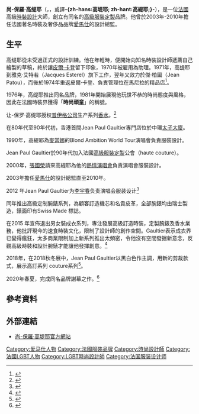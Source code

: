 {{noteTA
|T=zh-hans:让-保罗·高缇耶; zh-hant:尚-保羅·高緹耶; zh-tw:尚-保羅·高緹耶;
|1=zh-hans:让-保罗; zh-hant:尚-保羅; zh-tw:尚-保羅;
|2=zh-hans:高缇耶; zh-hant:高緹耶; zh-tw:高緹耶;zh-hant:高堤耶
|3=zh-hans:皮尔·卡丹; zh-hant:皮爾·卡登;
}}
{{Infobox person
|name=尚-保羅·高缇耶
|image=Jean-Paul Gaultier.jpg
|caption=
|nationality={{FRA}}
|birth_date={{Birth date and age|1952|4|24|df=yes}}
|birth_place=[[法國|法國]][[瓦勒德馬恩省|瓦勒德馬恩省]][[阿爾克伊|阿爾克伊]]
|known_for=尚-保羅·高堤耶創辦人<br />[[愛馬仕|愛馬仕]]設計總監<br>為張國榮演唱會擔任服裝設計
}}
'''尚-保羅·高缇耶'''（{{lang-fr|Jean-Paul Gaultier}}，{{bd|1952年|4月24日}}，或譯'''-{zh-hans:高堤耶; zh-hant:高緹耶;}-'''），是一位[[法國|法國]]高級[[時裝設計|時裝設計]]大師，創立有同名的[[高級服裝定製|高級服裝定製]]品牌。他曾於2003年-2010年擔任法國著名時裝及奢侈品品牌[[愛馬仕|愛馬仕]]的設計總監。

== 生平 ==
高缇耶從未受過正式的設計訓練。他在年輕時，便開始向知名時裝設計師遞薦自己繪製的草稿，終於讓[[皮爾·卡登|皮爾·卡登]]留下印象，1970年被雇用為助理。1971年，高缇耶到雅克·艾特若（Jacques Esterel）旗下工作，翌年又效力於傑·柏圖（Jean Patou），而後於1974年重返皮爾·卡登、負責管理位在馬尼拉的精品店<ref>{{cite web |url=http://212.180.4.184/www.jeanpaulgaultier.com/va/UNIV/history.htm |title=bio |publisher=212.180.4.184 |date= |accessdate=2009-11-08 |archive-date=2009-03-27 |archive-url=https://web.archive.org/web/20090327022521/http://212.180.4.184/www.jeanpaulgaultier.com/va/UNIV/history.htm |dead-url=yes }}</ref>。

1976年，高缇耶推出同名品牌，1981年開始展現他玩世不恭的時尚態度與風格，因此在法國時裝界獲得「'''時尚頑童'''」的稱號。

让-保罗·高缇耶授权[[普伊格公司|普伊格公司]]生产系列[[香水|香水]]。<ref name="Gaultier">{{cite web | url = http://www.lavanguardia.com/gente/20110503/54149066418/puig-compra-a-hermes-el-45-de-jean-paul-gaultier.html | title = Puig takes control of the brand Jean-Paul Gaultier | accessdate = 26 April 2012 | publisher = La Vanguardia | archive-date = 2013-04-09 | archive-url = https://www.webcitation.org/6FkoOI01M?url=http://www.lavanguardia.com/gente/20110503/54149066418/puig-compra-a-hermes-el-45-de-jean-paul-gaultier.html | dead-url = no }}</ref>

在80年代至90年代初，香港首間Jean Paul Gaultier專門店位於中環[[太子大廈|太子大廈]]。

1990年，高緹耶為[[麥當娜|麥當娜]]的Blond Ambition World Tour演唱會負責服裝設計。

Jean Paul Gaultier於90年代加入法國[[高級服裝定製|高級服裝定製]]公會（haute couture）。

2000年，[[張國榮|張國榮]]請來高緹耶為他的[[熱情演唱會|熱情演唱會]]負責演唱會服裝設計。

2003年擔任[[愛馬仕|愛馬仕]]的設計總監直至2010年。

2012 年Jean Paul Gaultier为[[李宇春|李宇春]]负责演唱会服装设计<ref>{{Cite web |url=http://liyuchun.weebly.com/jean-paul-gaultier.html |title=存档副本 |accessdate=2020-07-26 |archive-date=2020-07-26 |archive-url=https://web.archive.org/web/20200726110458/http://liyuchun.weebly.com/jean-paul-gaultier.html |dead-url=no }}</ref>

同年推出高級定制腕錶系列，為顧客訂造機芯和名貴皮革，全部腕錶均由瑞士製造，錶面印有Swiss Made 標誌。

在2015 年宣佈退出男女裝成衣系列，專注發展高級訂造時裝，定製腕錶及香水業務，他批評現今的速食時裝文化，限制了設計師的創作空間。Gaultier表示成衣界已變得瘋狂，太多商業限制加上新系列推出太頻密，令他沒有空間發掘新意念，反觀高級時裝和設計腕錶才能讓他發揮創意。<ref>{{cite web |url=http://paper.wenweipo.com/2014/09/17/GJ1409170005.htm |title=bio |publisher=212.180.4.184 |date= |accessdate=2009-11-08 |archive-date=2014-09-20 |archive-url=https://web.archive.org/web/20140920133327/http://paper.wenweipo.com/2014/09/17/GJ1409170005.htm |dead-url=no }}</ref>

2018年，在2018秋冬展中，Jean Paul Gaultier以黑白色作主調，用新的剪裁款式，展示高訂系列 couture系列<ref>{{Cite web |url=https://www.mings-fashion.com/jean-paul-gaultier-%E7%A7%8B%E5%86%AC-%E6%99%82%E8%A3%9D%E5%91%A8-72129/ |title=若男生要造一套高訂，必選 JEAN PAUL GAULTIER 吧？｜2018 FW HAUTE COUTURE |accessdate=2018-08-14 |archive-date=2018-08-14 |archive-url=https://web.archive.org/web/20180814103116/https://www.mings-fashion.com/jean-paul-gaultier-%E7%A7%8B%E5%86%AC-%E6%99%82%E8%A3%9D%E5%91%A8-72129/ |dead-url=no }}</ref>。

2020年春夏，完成同名品牌謝幕之作。<ref>{{cite web |url=https://www.harpersbazaar.com/tw/fashion/news/g30637255/jean-paul-gaultier-2020-ss-haute-couture|title=「時尚頑童」高堤耶的謝幕之作！Jean Paul Gaultier用2020春夏高訂系列告別伸展台 |accessdate=2020-01-23 |archive-date=2020-01-23 |archive-url=https://www.harpersbazaar.com/tw/fashion/news/g30637255/jean-paul-gaultier-2020-ss-haute-couture//|dead-url=no }}</ref>

== 參考資料 ==
{{reflist}}

== 外部連結 ==
* [http://www.jeanpaulgaultier.com/ 尚-保羅·高堤耶官方網站]{{Wayback|url=http://www.jeanpaulgaultier.com/ |date=20110226232751 }}
{{设计师品牌}}
{{法國高級時裝公會成員}}
{{Authority control}}
{{DEFAULTSORT:Gaultier, Jean-Paul}}
[[Category:爱马仕人物|Category:爱马仕人物]]
[[Category:法國服裝品牌|Category:法國服裝品牌]]
[[Category:時尚設計師|Category:時尚設計師]]
[[Category:法國LGBT人物|Category:法國LGBT人物]]
[[Category:LGBT時尚設計師|Category:LGBT時尚設計師]]
[[Category:法国服装设计师|Category:法国服装设计师]]